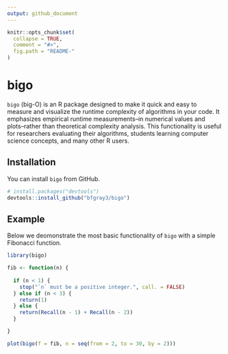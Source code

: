 ```yaml
---
output: github_document
---
```


<!-- README.md is generated from README.Rmd. Please edit that file -->

```r
knitr::opts_chunk$set(
  collapse = TRUE,
  comment = "#>",
  fig.path = "README-"
)
```

# bigo

`bigo` (big-O) is an R package designed to make it quick and easy to measure and visualize the runtime complexity of algorithms in your code.  It emphasizes empirical runtime measurements--in numerical values and plots--rather than theoretical complexity analysis.  This functionality is useful for researchers evaluating their algorithms, students learning computer science concepts, and many other R users.

## Installation

You can install `bigo` from GitHub.

```r
# install.packages("devtools")
devtools::install_github("bfgray3/bigo")
```

## Example

Below we deomonstrate the most basic functionality of `bigo` with a simple Fibonacci function.

```r
library(bigo)

fib <- function(n) {
 
  if (n < 1) {
    stop("`n` must be a positive integer.", call. = FALSE)
  } else if (n < 3) {
    return(1)
  } else {
    return(Recall(n - 1) + Recall(n - 2))
  }

}

plot(bigo(f = fib, n = seq(from = 2, to = 30, by = 2)))
```
